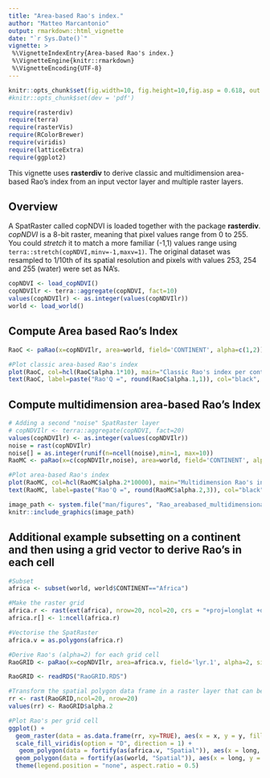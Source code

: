 ```yaml
---
title: "Area-based Rao's index."
author: "Matteo Marcantonio"
output: rmarkdown::html_vignette
date: "`r Sys.Date()`"
vignette: >
 %\VignetteIndexEntry{Area-based Rao's index.}
 %\VignetteEngine{knitr::rmarkdown}
 %\VignetteEncoding{UTF-8}
---
```


```r
knitr::opts_chunk$set(fig.width=10, fig.height=10,fig.asp = 0.618, out.width = "95%", fig.align = "center", fig.dpi = 150, collapse = FALSE, comment = "#") 
#knitr::opts_chunk$set(dev = 'pdf')
```

```r
require(rasterdiv)
require(terra)
require(rasterVis)
require(RColorBrewer)
require(viridis)
require(latticeExtra)
require(ggplot2)
```
This vignette uses **rasterdiv** to derive classic and multidimension area-based Rao's index from an input vector layer and multiple raster layers.

## Overview
A SpatRaster called copNDVI is loaded together with the package **rasterdiv**. *copNDVI* is a 8-bit raster, meaning that pixel values range from 0 to 255. You could *stretch* it to match a more familiar (-1,1) values range using `terra::stretch(copNDVI,minv=-1,maxv=1)`. The original dataset was resampled to 1/10th of its spatial resolution and pixels with values 253, 254 and 255 (water) were set as NA's.

```r
copNDVI <- load_copNDVI()
copNDVIlr <- terra::aggregate(copNDVI, fact=10)
values(copNDVIlr) <- as.integer(values(copNDVIlr))
world <- load_world()
```

## Compute Area based Rao's Index
```r
RaoC <- paRao(x=copNDVIlr, area=world, field='CONTINENT', alpha=c(1,2))
```

```r
#Plot classic area-based Rao's index
plot(RaoC, col=hcl(RaoC$alpha.1*10), main="Classic Rao's index per continent alpha 1")
text(RaoC, label=paste("Rao'Q =", round(RaoC$alpha.1,1)), col="black", family="Arial", halo=TRUE)
```

## Compute multidimension area-based Rao's Index
```r
# Adding a second "noise" SpatRaster layer
# copNDVIlr <- terra::aggregate(copNDVI, fact=20)
values(copNDVIlr) <- as.integer(values(copNDVIlr))
noise = rast(copNDVIlr)
noise[] = as.integer(runif(n=ncell(noise),min=1, max=10))
RaoMC <- paRao(x=c(copNDVIlr,noise), area=world, field='CONTINENT', alpha=2, method="multidimension", simplify=0)
```

```r
#Plot area-based Rao's index
plot(RaoMC, col=hcl(RaoMC$alpha.2*10000), main="Multidimension Rao's index per continent alpha 10")
text(RaoMC, label=paste("Rao'Q =", round(RaoMC$alpha.2,3)), col="black", family="Arial", halo=TRUE)
```

```r
image_path <- system.file("man/figures", "Rao_areabased_multidimensional.png", package = "rasterdiv")
knitr::include_graphics(image_path)
```

## Additional example subsetting on a continent and then using a grid vector to derive Rao's in each cell

```r
#Subset
africa <- subset(world, world$CONTINENT=="Africa")

#Make the raster grid
africa.r <- rast(ext(africa), nrow=20, ncol=20, crs = "+proj=longlat +datum=WGS84 +no_defs +ellps=WGS84 +towgs84=0,0,0")
africa.r[] <- 1:ncell(africa.r)

#Vectorise the SpatRaster
africa.v = as.polygons(africa.r)
```

```r
#Derive Rao's (alpha=2) for each grid cell
RaoGRID <- paRao(x=copNDVIlr, area=africa.v, field='lyr.1', alpha=2, simplify=0, na.tolerance=0.2)
```

```r
RaoGRID <- readRDS("RaoGRID.RDS")
```

```r
#Transform the spatial polygon data frame in a raster layer that can be used in levelplot
rr <- rast(RaoGRID,ncol=20, nrow=20)
values(rr) <- RaoGRID$alpha.2
```

```r
#Plot Rao's per grid cell
ggplot() +
  geom_raster(data = as.data.frame(rr, xy=TRUE), aes(x = x, y = y, fill = lyr.1)) +
  scale_fill_viridis(option = "D", direction = 1) +
   geom_polygon(data = fortify(as(africa.v, "Spatial")), aes(x = long, y = lat, group = group), fill = NA, color = "grey", linewidth=0.3) +
  geom_polygon(data = fortify(as(world, "Spatial")), aes(x = long, y = lat, group = group), fill = NA, color = "black", , linewidth=0.5) +
  theme(legend.position = "none", aspect.ratio = 0.5)
```